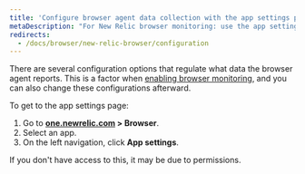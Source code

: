 ```yaml
---
title: 'Configure browser agent data collection with the app settings page'
metaDescription: "For New Relic browser monitoring: use the app settings page to configure the agent type and deployment method."
redirects:
  - /docs/browser/new-relic-browser/configuration
---
```


There are several configuration options that regulate what data the browser agent reports. This is a factor when [enabling browser monitoring](/docs/browser/browser-monitoring/installation/install-browser-monitoring-agent), and you can also change these configurations afterward.

To get to the app settings page:

1. Go to **[one.newrelic.com](https://one.newrelic.com/all-capabilities) > Browser**.
2. Select an app.
3. On the left navigation, click **App settings**.

If you don't have access to this, it may be due to permissions.
